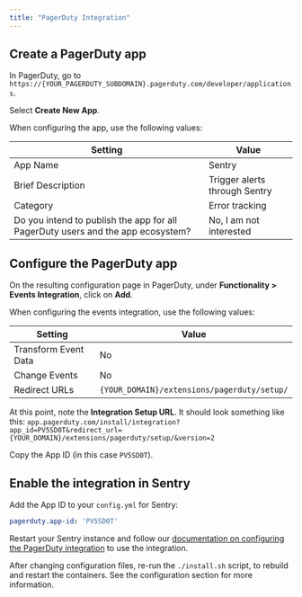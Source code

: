 ```yaml
---
title: "PagerDuty Integration"
---
```


## Create a PagerDuty app
In PagerDuty, go to `https://{YOUR_PAGERDUTY_SUBDOMAIN}.pagerduty.com/developer/applications`.

Select __Create New App__.

When configuring the app, use the following values:

| Setting                                                                                                | Value                                         |
| ------------------------------------------------------------------------------------------------------ | --------------------------------------------- |
| App Name                                                                                               | Sentry                                        |
| Brief Description                                                                                      | Trigger alerts through Sentry                 |
| Category                                                                                               | Error tracking                                |
| Do you intend to publish the app for all PagerDuty users and the app ecosystem?                        | No, I am not interested                                |

## Configure the PagerDuty app
On the resulting configuration page in PagerDuty, under __Functionality > Events Integration__, click on __Add__.

When configuring the events integration, use the following values:

| Setting                         | Value                                         |
| ------------------------------- | --------------------------------------------- |
| Transform Event Data            | No                                            |
| Change Events                   | No                                            |
| Redirect URLs                   | `{YOUR_DOMAIN}/extensions/pagerduty/setup/`   |

At this point, note the __Integration Setup URL__. It should look something like this: `app.pagerduty.com/install/integration?app_id=PV5SD0T&redirect_url={YOUR_DOMAIN}/extensions/pagerduty/setup/&version=2`

Copy the App ID (in this case `PV5SD0T`).

## Enable the integration in Sentry

Add the App ID to your `config.yml` for Sentry:

```yml
pagerduty.app-id: 'PV5SD0T'
```

Restart your Sentry instance and follow our [documentation on configuring the PagerDuty integration](https://docs.sentry.io/product/integrations/pagerduty/) to use the integration.

<Alert title="Note" level="info">
    After changing configuration files, re-run the <code>./install.sh</code> script, to rebuild and restart the containers. See the <Link to="/self-hosted/#configuration">configuration section</Link> for more information.
</Alert>